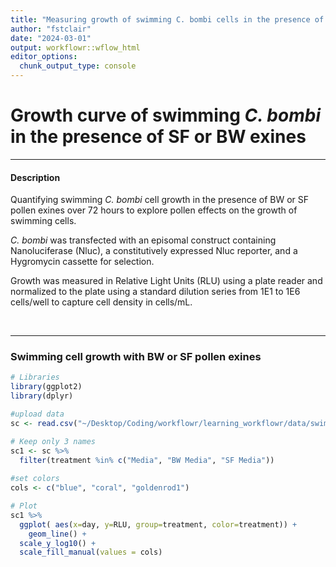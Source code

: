 ```yaml
---
title: "Measuring growth of swimming C. bombi cells in the presence of SF and BW pollen exines"
author: "fstclair"
date: "2024-03-01"
output: workflowr::wflow_html
editor_options:
  chunk_output_type: console
---
```


# Growth curve of swimming *C. bombi* in the presence of SF or BW exines

---

#### Description

Quantifying swimming *C. bombi* cell growth in the presence of BW or SF pollen exines over 72 hours to explore pollen effects on the growth of swimming cells.

*C. bombi* was transfected with an episomal construct containing Nanoluciferase (Nluc), a constitutively expressed Nluc reporter, and a Hygromycin cassette for selection.

Growth was measured in Relative Light Units (RLU) using a plate reader and normalized to the plate using a standard dilution series from 1E1 to 1E6 cells/well to capture cell density in cells/mL.

<br>

---


### Swimming cell growth with BW or SF pollen exines


```r

# Libraries
library(ggplot2)
library(dplyr)

#upload data
sc <- read.csv("~/Desktop/Coding/workflowr/learning_workflowr/data/swimming.csv") #set data name

# Keep only 3 names
sc1 <- sc %>% 
  filter(treatment %in% c("Media", "BW Media", "SF Media")) 
  
#set colors
cols <- c("blue", "coral", "goldenrod1")

# Plot
sc1 %>%
  ggplot( aes(x=day, y=RLU, group=treatment, color=treatment)) +
    geom_line() +
  scale_y_log10() +
  scale_fill_manual(values = cols)



```












